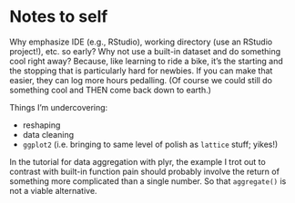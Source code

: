 Notes to self
========================================================

Why emphasize IDE (e.g., RStudio), working directory (use an RStudio project!), etc. so early? Why not use a built-in dataset and do something cool right away? Because, like learning to ride a bike, it's the starting and the stopping that is particularly hard for newbies. If you can make that easier, they can log more hours pedalling. (Of course we could still do something cool and THEN come back down to earth.)

Things I'm undercovering:

  * reshaping
  * data cleaning
  * `ggplot2` (i.e. bringing to same level of polish as `lattice` stuff; yikes!)
  
In the tutorial for data aggregation with plyr, the example I trot out to contrast with built-in function pain should probably involve the return of something more complicated than a single number. So that `aggregate()` is not a viable alternative.

